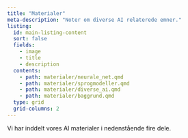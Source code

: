 ```yaml
---
title: "Materialer"
meta-description: "Noter om diverse AI relaterede emner."
listing:
  id: main-listing-content
  sort: false
  fields: 
    - image
    - title
    - description
  contents: 
    - path: materialer/neurale_net.qmd
    - path: materialer/sprogmodeller.qmd
    - path: materialer/diverse_ai.qmd
    - path: materialer/baggrund.qmd
  type: grid
  grid-columns: 2
---
```


Vi har inddelt vores AI materialer i nedenstående fire dele.

::: {#main-listing-content}
:::


